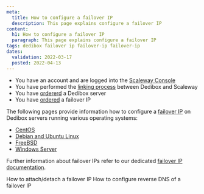 ```yaml
---
meta:
  title: How to configure a failover IP
  description: This page explains configure a failover IP
content:
  h1: How to configure a failover IP
  paragraph: This page explains configure a failover IP
tags: dedibox failover ip failover-ip failover-ip
dates:
  validation: 2022-03-17
  posted: 2022-04-13
---
```


<Message type="requirement">

  - You have an account and are logged into the [Scaleway Console](https://console.scaleway.com) 
  - You have performed the [linking process](/compute/dedibox/how-to/link-dedibox-account/) between Dedibox and Scaleway
  - You have [ordererd](/compute/dedibox/how-to/order-dedibox) a Dedibox server
  - You have [ordered](/compute/dedibox/how-to/order-failover-ip/) a failover IP

</Message>

The following pages provide information how to configure a [failover IP](/dedibox-network/ip-failover/concepts/#failover-ips) on Dedibox servers running various operating systems:

* [CentOS](/dedibox-network/ip-failover/how-to/configure-centos/)
* [Debian and Ubuntu Linux](/dedibox-network/ip-failover/how-to/configure-debian-ubuntu/)
* [FreeBSD](/dedibox-network/ip-failover/how-to/configure-freebsd/)
* [Windows Server](/dedibox-network/ip-failover/how-to/configure-windows/)

Further information about failover IPs refer to our dedicated [failover IP documentation](/dedibox-network/ip-failover/quickstart/).

<Navigation title="See Also">
  <PreviousButton to="/compute/dedibox/how-to/attach-detach-failover-ip">How to attach/detach a failover IP</PreviousButton>
  <NextButton to="/compute/dedibox/how-to/configure-reverse-failover-ip">How to configure reverse DNS of a failover IP</NextButton>
</Navigation>
